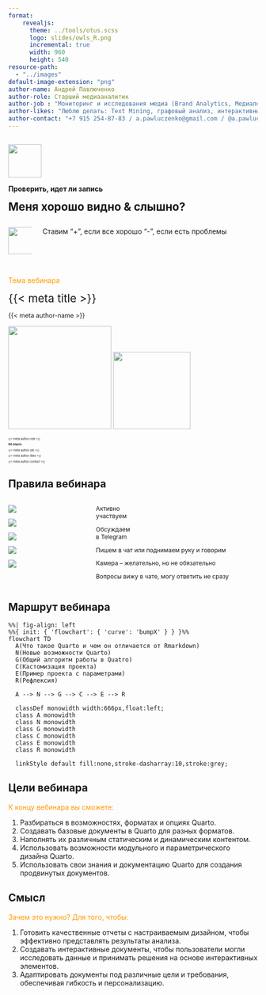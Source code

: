 ```yaml
---
format:
    revealjs:
      theme: ../tools/otus.scss
      logo: slides/owls_R.png
      incremental: true
      width: 960
      height: 540
resource-path: 
  - "../images"
default-image-extension: "png"
author-name: Андрей Павлюченко
author-role: Старший медиааналитик
author-job : "Мониторинг и исследования медиа (Brand Analytics, Медиалогия, R, Python)"
author-likes: "Люблю делать: Text Mining, графовый анализ, интерактивные дэшборды"
author-contact: "+7 915 254-87-83 / a.pawluczenko@gmail.com / @a.pawluczenko"
---
```


##  {#slide-rec data-menu-title="Запись" background-image="slides/slide.jpg" background-size="contain"}

![](slides/rec){.absolute top="15" left="91" width="67"}

[**Проверить, идет ли запись**]{.absolute top="20" left="171"}

[**Меня хорошо видно & слышно?**]{.absolute top="120" left="80.5" style="font-size:1.6em;"}

::: {.columns layout-valign="bottom"}
::: {.column width="10%"}
![](slides/plus){.absolute top="370" left="91" width="55" height="55"}
:::

::: {.column width="90%"}
[Ставим "+", если все хорошо "-", если есть проблемы]{.absolute top="363" left="159"}
:::
:::

##  {#slide-intro data-menu-title="О вебинаре" background-image="slides/slide.jpg" background-size="contain"}

[Тема вебинара]{.absolute top="48" left="53" style="color:#FF9900 !important;"}

[{{< meta title >}}]{.absolute top="120" left="53" style="font-size:1.6em;"}

[{{< meta author-name >}}]{.absolute top="284" left="323" style="font-size:0.9em;"}

![](slides/or){.absolute top="284" left="66" height="208"} ![](slides/author){.absolute top="310" left="112" height="156"}

::: {.absolute top="332" left="323" style="font-size:0.4em;"}
{{< meta author-role >}}

**Об опыте:**

{{< meta author-job >}}

{{< meta author-likes >}}

{{< meta author-contact >}}
:::

## Правила вебинара {background-image="slides/slide.jpg" background-size="contain"}

::: {.columns .absolute left=88 style="font-size:0.85em;"}
::: {.column width="20%"}
![](slides/rules-active){.center-big}

![](slides/rules-offtop){.center-big}

![](slides/rules-ask){.center-big}

![](slides/rules-presense){.center-big}

![](slides/rules-delay){.center-big}
:::

::: {.column style="margin:0!important;"}
Активно \
участвуем

Обсуждаем \
в Telegram

Пишем в чат или поднимаем руку и говорим

Камера – желательно, но не обязательно

Вопросы вижу в чате,
могу ответить не сразу
:::
:::

## Маршрут вебинара {background-image="slides/slide.jpg" background-size="contain"}

```mermaid
%%| fig-align: left
%%{ init: { 'flowchart': { 'curve': 'bumpX' } } }%%
flowchart TD
  A(Что такое Quarto и чем он отличается от Rmarkdown)
  N(Новые возможности Quarto)
  G(Общий алгоритм работы в Quatro)
  C(Кастомизация проекта)
  E(Пример проекта с параметрами)
  R(Рефлексия)
  
  A --> N --> G --> C --> E --> R
  
  classDef monowidth width:666px,float:left;
  class A monowidth
  class N monowidth
  class G monowidth
  class C monowidth
  class E monowidth
  class R monowidth
  
  linkStyle default fill:none,stroke-dasharray:10,stroke:grey;
```

## Цели вебинара {.smaller background-image="slides/slide.jpg" background-size="contain"}

[К концу вебинара вы сможете:]{style="color:#FF9900 !important;"}

1. [Разбираться в возможностях, форматах и опциях Quarto.]{}
2. [Создавать базовые документы в Quarto для разных форматов.]{}
3. [Наполнять их различным статическим и динамическим контентом.]{}
4. [Использовать возможности модульного и параметрического дизайна Quarto.]{}
5. [Использовать свои знания и документацию Quarto для создания продвинутых документов.]{}

## Смысл {.smaller background-image="slides/slide.jpg" background-size="contain"}

[Зачем это нужно? Для того, чтобы:]{style="color:#FF9900 !important;"}

1. [Готовить качественные отчеты с настраиваемым дизайном, чтобы эффективно представлять результаты анализа.]{}
2. [Создавать интерактивные документы, чтобы пользователи могли исследовать данные и принимать решения на основе интерактивных элементов.]{}
3. [Адаптировать документы под различные цели и требования, обеспечивая гибкость и персонализацию.]{}